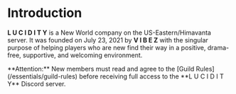 
# Introduction

**L U C I D I T Y** is a New World company on the US-Eastern/Himavanta server. It was founded on July 23, 2021 by **V I B E Z** with the singular purpose of helping players who are new find their way in a positive, drama-free, supportive, and welcoming environment.

<Callout>
  **Attention:** New members must read and agree to the [Guild Rules](/essentials/guild-rules)
  before receiving full access to the **L U C I D I T Y** Discord server.
</Callout>
